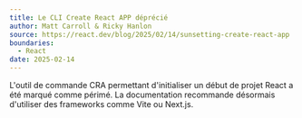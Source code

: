 ```yaml
---
title: Le CLI Create React APP déprécié
author: Matt Carroll & Ricky Hanlon
source: https://react.dev/blog/2025/02/14/sunsetting-create-react-app
boundaries:
  - React
date: 2025-02-14
---
```


L'outil de commande CRA permettant d'initialiser un début de projet React a été marqué comme périmé. La documentation recommande désormais d'utiliser des frameworks comme Vite ou Next.js.
